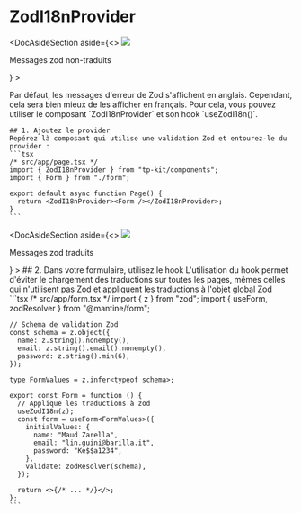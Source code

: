 
<Meta title="Providers/ZodI18nProvider" />

# ZodI18nProvider

<DocAsideSection 
  aside={<>
      <img src={zodUntranslatedImage.src} />
  <p className="text-gray-600 text-sm">Messages zod non-traduits</p>
  </>}
>
  <p>Par défaut, les messages d'erreur de Zod s'affichent en anglais.
    Cependant, cela sera bien mieux de les afficher en français. Pour cela, vous pouvez utiliser le composant `ZodI18nProvider` et son hook `useZodI18n()`.</p>

    ## 1. Ajoutez le provider
    Repérez là composant qui utilise une validation Zod et entourez-le du provider :
    ```tsx
    /* src/app/page.tsx */
    import { ZodI18nProvider } from "tp-kit/components";
    import { Form } from "./form";

    export default async function Page() {
      return <ZodI18nProvider><Form /></ZodI18nProvider>;
    }
    ```

</DocAsideSection>

<DocAsideSection aside={<>
  <img src={zodTranslatedImage.src} />
  <p className="text-gray-600 text-sm">Messages zod traduits</p>
</>}
>
    ## 2. Dans votre formulaire, utilisez le hook
    L'utilisation du hook permet d'éviter le chargement des traductions sur toutes les pages, mêmes celles qui n'utilisent pas Zod et appliquent les traductions à l'objet global Zod
    ```tsx
    /* src/app/form.tsx */
    import { z } from "zod";
    import { useForm, zodResolver } from "@mantine/form";

    // Schema de validation Zod
    const schema = z.object({
      name: z.string().nonempty(),
      email: z.string().email().nonempty(),
      password: z.string().min(6),
    });

    type FormValues = z.infer<typeof schema>;

    export const Form = function () {
      // Applique les traductions à zod
      useZodI18n(z);
      const form = useForm<FormValues>({
        initialValues: {
          name: "Maud Zarella",
          email: "lin.guini@barilla.it",
          password: "Ke$$a1234",
        },
        validate: zodResolver(schema),
      });

      return <>{/* ... */}</>;
    };
    ```
</DocAsideSection>
